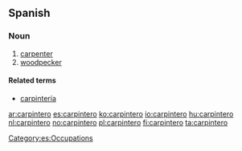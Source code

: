 ==Spanish==

===Noun===
{{es-noun-m}}

# [[carpenter]]
# [[woodpecker]]

====Related terms====
* [[carpintería]] {{f}}

[[Category:es:Occupations]]

[[ar:carpintero]]
[[es:carpintero]]
[[ko:carpintero]]
[[io:carpintero]]
[[hu:carpintero]]
[[nl:carpintero]]
[[no:carpintero]]
[[pl:carpintero]]
[[fi:carpintero]]
[[ta:carpintero]]